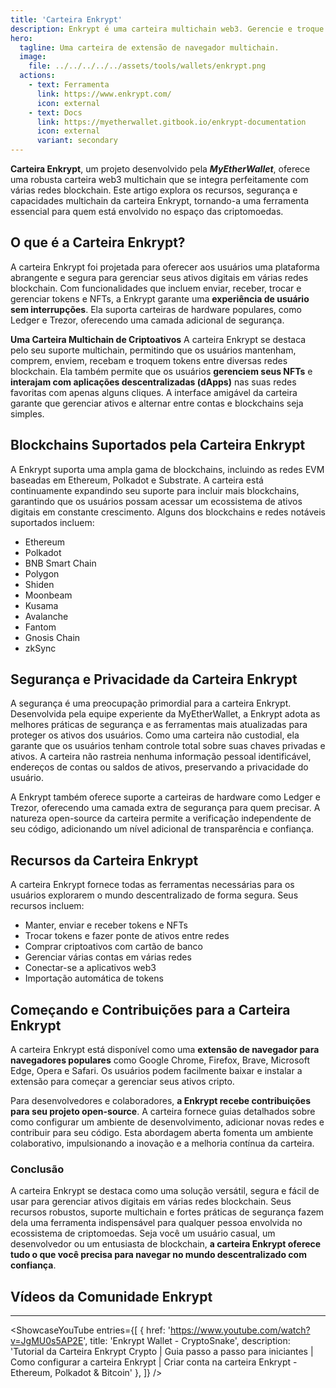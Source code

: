 ```yaml
---
title: 'Carteira Enkrypt'
description: Enkrypt é uma carteira multichain web3. Gerencie e troque tokens e NFTs de forma segura em várias blockchains com facilidade.
hero:
  tagline: Uma carteira de extensão de navegador multichain.
  image: 
    file: ../../../../../assets/tools/wallets/enkrypt.png
  actions:
    - text: Ferramenta
      link: https://www.enkrypt.com/
      icon: external
    - text: Docs
      link: https://myetherwallet.gitbook.io/enkrypt-documentation
      icon: external
      variant: secondary
---
```



**Carteira Enkrypt**, um projeto desenvolvido pela ***MyEtherWallet***, oferece uma robusta carteira web3 multichain que se integra perfeitamente com várias redes blockchain. Este artigo explora os recursos, segurança e capacidades multichain da carteira Enkrypt, tornando-a uma ferramenta essencial para quem está envolvido no espaço das criptomoedas.

## O que é a Carteira Enkrypt?
A carteira Enkrypt foi projetada para oferecer aos usuários uma plataforma abrangente e segura para gerenciar seus ativos digitais em várias redes blockchain. Com funcionalidades que incluem enviar, receber, trocar e gerenciar tokens e NFTs, a Enkrypt garante uma **experiência de usuário sem interrupções**. Ela suporta carteiras de hardware populares, como Ledger e Trezor, oferecendo uma camada adicional de segurança.

**Uma Carteira Multichain de Criptoativos**
A carteira Enkrypt se destaca pelo seu suporte multichain, permitindo que os usuários mantenham, comprem, enviem, recebam e troquem tokens entre diversas redes blockchain. Ela também permite que os usuários **gerenciem seus NFTs** e **interajam com aplicações descentralizadas (dApps)** nas suas redes favoritas com apenas alguns cliques. A interface amigável da carteira garante que gerenciar ativos e alternar entre contas e blockchains seja simples.

## Blockchains Suportados pela Carteira Enkrypt
A Enkrypt suporta uma ampla gama de blockchains, incluindo as redes EVM baseadas em Ethereum, Polkadot e Substrate. A carteira está continuamente expandindo seu suporte para incluir mais blockchains, garantindo que os usuários possam acessar um ecossistema de ativos digitais em constante crescimento. Alguns dos blockchains e redes notáveis suportados incluem:

- Ethereum
- Polkadot
- BNB Smart Chain
- Polygon
- Shiden
- Moonbeam
- Kusama
- Avalanche
- Fantom
- Gnosis Chain
- zkSync

## Segurança e Privacidade da Carteira Enkrypt
A segurança é uma preocupação primordial para a carteira Enkrypt. Desenvolvida pela equipe experiente da MyEtherWallet, a Enkrypt adota as melhores práticas de segurança e as ferramentas mais atualizadas para proteger os ativos dos usuários. Como uma carteira não custodial, ela garante que os usuários tenham controle total sobre suas chaves privadas e ativos. A carteira não rastreia nenhuma informação pessoal identificável, endereços de contas ou saldos de ativos, preservando a privacidade do usuário.

A Enkrypt também oferece suporte a carteiras de hardware como Ledger e Trezor, oferecendo uma camada extra de segurança para quem precisar. A natureza open-source da carteira permite a verificação independente de seu código, adicionando um nível adicional de transparência e confiança.

## Recursos da Carteira Enkrypt
A carteira Enkrypt fornece todas as ferramentas necessárias para os usuários explorarem o mundo descentralizado de forma segura. Seus recursos incluem:

- Manter, enviar e receber tokens e NFTs
- Trocar tokens e fazer ponte de ativos entre redes
- Comprar criptoativos com cartão de banco
- Gerenciar várias contas em várias redes
- Conectar-se a aplicativos web3
- Importação automática de tokens

## Começando e Contribuições para a Carteira Enkrypt
A carteira Enkrypt está disponível como uma **extensão de navegador para navegadores populares** como Google Chrome, Firefox, Brave, Microsoft Edge, Opera e Safari. Os usuários podem facilmente baixar e instalar a extensão para começar a gerenciar seus ativos cripto.

Para desenvolvedores e colaboradores, **a Enkrypt recebe contribuições para seu projeto open-source**. A carteira fornece guias detalhados sobre como configurar um ambiente de desenvolvimento, adicionar novas redes e contribuir para seu código. Esta abordagem aberta fomenta um ambiente colaborativo, impulsionando a inovação e a melhoria contínua da carteira.

### Conclusão
A carteira Enkrypt se destaca como uma solução versátil, segura e fácil de usar para gerenciar ativos digitais em várias redes blockchain. Seus recursos robustos, suporte multichain e fortes práticas de segurança fazem dela uma ferramenta indispensável para qualquer pessoa envolvida no ecossistema de criptomoedas. Seja você um usuário casual, um desenvolvedor ou um entusiasta de blockchain, **a carteira Enkrypt oferece tudo o que você precisa para navegar no mundo descentralizado com confiança**.

## Vídeos da Comunidade Enkrypt
------------
<ShowcaseYouTube
  entries={[
    {
      href: 'https://www.youtube.com/watch?v=JgMU0s5AP2E',
      title: 'Enkrypt Wallet - CryptoSnake',
      description: 'Tutorial da Carteira Enkrypt Crypto | Guia passo a passo para iniciantes | Como configurar a carteira Enkrypt | Criar conta na carteira Enkrypt - Ethereum, Polkadot & Bitcoin'
    },
  ]} />
